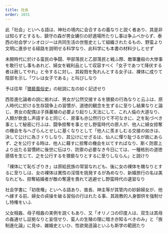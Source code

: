 ```yaml
---
title: 社会
order: 1031
---
```

此「社会」といへる語は、神社の境内に会合するの義なりと説く者あり、其是非は知らずとするも、鎮守の森が男女媾引の好適場所たりし事は争ふべからず、泰西の社会学ソシオロジーは共同生活の世態史として組織されたるもの、野蛮より文明に進歩せる経路を説明せる科学なり、此科学にも本書の材料少しとせず


未開時代に於ける蛮民の争闘、甲部落民と乙部落民と戦ふ際、敵軍鏖殺の大惨事を敢行せし事もあれど、婦女を戦利品として収容すべく「女子であつて降伏する者は赦してやれ」と令するに対し、其殺戮を免れんとする女子は、裸体に成りて陰部を示し「ワレは女子である」と叫びしなり

予は往年「[猥褻風俗史](/appendix/01/)」の総説に左の如く記述せり


西哲進化論者の説に拠れば、男女が公然交接するを猥褻の行為なりと云ふは、原人時代に於ける生存競争上の習慣が、道徳的観念を生ずるに至りし結果なりと論じ、男女の配偶は子孫蕃殖の必要より起りし天法にして、これ人倫の大道なり、人類が飲食し声語すると同じく、房事も亦公然行ひて不可なきに、之を恥づべき事として秘密に行ふは、闘争掠奪を事とせし野蛮時代の原人が、他人に婦女掠奪の機会を与へざらんとせしに基くなりとして「他人に羨ましむる交接の如きは、決して公けに為さゞりしなり、其公けにせざるは、仙人に憚り耻づるが故にあらず、之を公行する時は、他人に藉すに掠奪の機会を以てすればなり、斯く防禦上より出たる習慣終に後世に伝はり、防禦の必要なき今日にては、一種格別の道徳感情を生じて、之を公行するを猥褻なりとするに至りしならん」と説けり


「裸体にて恥ぢざりき」は原給民族の常習なれども、後に女の裸体を醜なりとするに至りしは、女の裸体は異性の淫情を挑発するが為めなり、新婚旅行の名は美なれども、掠奪結婚者が敵の奪還を畏れて逃避せし野蛮時代の遺習なり


社会学書に「初夜権」といへる語あり、酋長、神主等が其管内の妙齢婦女が、他へ嫁する前、婦女の貞操を破る習俗の行はれたる事、其政教的人身御供を強制せし特権をいふ

父女相姦、母子相姦の実例を説くもあり、又「オリノコの印度人は、双生は其母の姦通せし証拠なりと妄信せり、蛮人の生殖の理に暗き亦知るべきのみ」と「族制進化論」に見ゆ、雑婚史といひ、性欲発逹論といふも斯学の範囲たり
